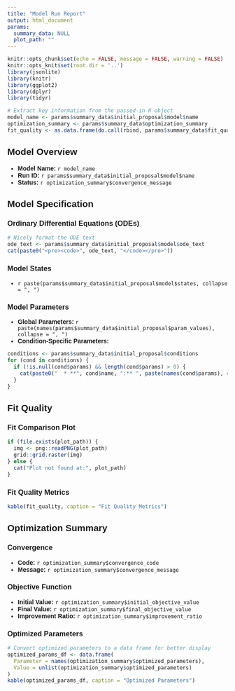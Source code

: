 ```yaml
---
title: "Model Run Report"
output: html_document
params:
  summary_data: NULL
  plot_path: ""
---
```




``` r
knitr::opts_chunk$set(echo = FALSE, message = FALSE, warning = FALSE)
knitr::opts_knit$set(root.dir = '..')
library(jsonlite)
library(knitr)
library(ggplot2)
library(dplyr)
library(tidyr)

# Extract key information from the passed-in R object
model_name <- params$summary_data$initial_proposal$model$name
optimization_summary <- params$summary_data$optimization_summary
fit_quality <- as.data.frame(do.call(rbind, params$summary_data$fit_quality))
```

<style>
  body {
    font-family: sans-serif;
  }
  .section {
    border: 1px solid #ddd;
    border-radius: 5px;
    padding: 15px;
    margin-bottom: 20px;
  }
  .section h2 {
    margin-top: 0;
  }
  table {
    width: 100%;
    border-collapse: collapse;
  }
  th, td {
    border: 1px solid #ddd;
    padding: 8px;
    text-align: left;
  }
  th {
    background-color: #f2f2f2;
  }
</style>

<div class="section">
## Model Overview

* **Model Name:** `r model_name`
* **Run ID:** `r params$summary_data$initial_proposal$model$name`
* **Status:** `r optimization_summary$convergence_message`
</div>

<div class="section">
## Model Specification

### Ordinary Differential Equations (ODEs)

``` r
# Nicely format the ODE text
ode_text <- params$summary_data$initial_proposal$model$ode_text
cat(paste0("<pre><code>", ode_text, "</code></pre>"))
```

### Model States

* `r paste(params$summary_data$initial_proposal$model$states, collapse = ", ")`

### Model Parameters

* **Global Parameters:** `r paste(names(params$summary_data$initial_proposal$param_values), collapse = ", ")`
* **Condition-Specific Parameters:**
``` r
conditions <- params$summary_data$initial_proposal$conditions
for (cond in conditions) {
  if (!is.null(cond$params) && length(cond$params) > 0) {
    cat(paste0("  * **", cond$name, ":** ", paste(names(cond$params), collapse = ", "), "\n"))
  }
}
```
</div>

<div class="section">
## Fit Quality

### Fit Comparison Plot

``` r
if (file.exists(plot_path)) {
  img <- png::readPNG(plot_path)
  grid::grid.raster(img)
} else {
  cat("Plot not found at:", plot_path)
}
```

### Fit Quality Metrics

``` r
kable(fit_quality, caption = "Fit Quality Metrics")
```
</div>

<div class="section">
## Optimization Summary

### Convergence

* **Code:** `r optimization_summary$convergence_code`
* **Message:** `r optimization_summary$convergence_message`

### Objective Function

* **Initial Value:** `r optimization_summary$initial_objective_value`
* **Final Value:** `r optimization_summary$final_objective_value`
* **Improvement Ratio:** `r optimization_summary$improvement_ratio`

### Optimized Parameters

``` r
# Convert optimized parameters to a data frame for better display
optimized_params_df <- data.frame(
  Parameter = names(optimization_summary$optimized_parameters),
  Value = unlist(optimization_summary$optimized_parameters)
)
kable(optimized_params_df, caption = "Optimized Parameters")
```
</div>
